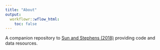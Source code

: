 ```yaml
---
title: "About"
output:
  workflowr::wflow_html:
    toc: false
---
```


A companion repository to [Sun and Stephens (2018)][] providing code and data resources.

[Sun and Stephens (2018)]: https://arxiv.org/abs/1812.07488
